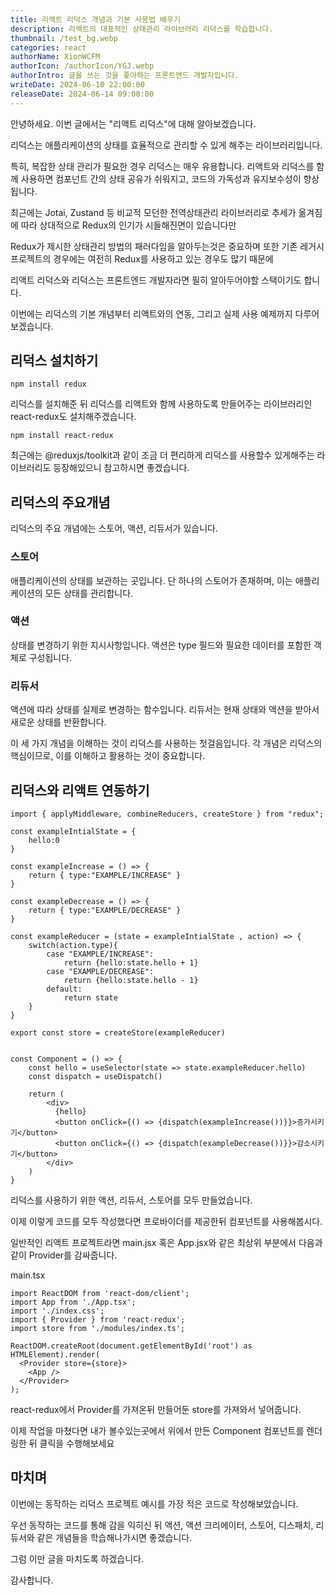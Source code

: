 ```yaml
---
title: 리액트 리덕스 개념과 기본 사용법 배우기
description: 리액트의 대표적인 상태관리 라이브러리 리덕스를 학습합니다.
thumbnail: /test_bg.webp
categories: react
authorName: XionWCFM
authorIcon: /authorIcon/YGJ.webp
authorIntro: 글을 쓰는 것을 좋아하는 프론트엔드 개발자입니다.
writeDate: 2024-06-10 22:00:00
releaseDate: 2024-06-14 09:00:00
---
```


안녕하세요. 이번 글에서는 "리액트 리덕스"에 대해 알아보겠습니다.

리덕스는 애플리케이션의 상태를 효율적으로 관리할 수 있게 해주는 라이브러리입니다.

특히, 복잡한 상태 관리가 필요한 경우 리덕스는 매우 유용합니다. 리액트와 리덕스를 함께 사용하면 컴포넌트 간의 상태 공유가 쉬워지고, 코드의 가독성과 유지보수성이 향상됩니다.

최근에는 Jotai, Zustand 등 비교적 모던한 전역상태관리 라이브러리로 추세가 옮겨짐에 따라 상대적으로 Redux의 인기가 시들해진면이 있습니다만

Redux가 제시한 상태관리 방법의 패러다임을 알아두는것은 중요하며 또한 기존 레거시 프로젝트의 경우에는 여전히 Redux를 사용하고 있는 경우도 많기 때문에

리액트 리덕스와 리덕스는 프론트엔드 개발자라면 필히 알아두어야할 스택이기도 합니다.

이번에는 리덕스의 기본 개념부터 리액트와의 연동, 그리고 실제 사용 예제까지 다루어보겠습니다.


## 리덕스 설치하기

```
npm install redux
```

리덕스를 설치해준 뒤 리덕스를 리액트와 함께 사용하도록 만들어주는 라이브러리인 react-redux도 설치해주겠습니다.

```
npm install react-redux
```

최근에는 @reduxjs/toolkit과 같이 조금 더 편리하게 리덕스를 사용할수 있게해주는 라이브러리도 등장해있으니 참고하시면 좋겠습니다.


## 리덕스의 주요개념

리덕스의 주요 개념에는 스토어, 액션, 리듀서가 있습니다.

### 스토어

애플리케이션의 상태를 보관하는 곳입니다. 단 하나의 스토어가 존재하며, 이는 애플리케이션의 모든 상태를 관리합니다.

### 액션

상태를 변경하기 위한 지시사항입니다. 액션은 type 필드와 필요한 데이터를 포함한 객체로 구성됩니다.

### 리듀서

액션에 따라 상태를 실제로 변경하는 함수입니다. 리듀서는 현재 상태와 액션을 받아서 새로운 상태를 반환합니다.

이 세 가지 개념을 이해하는 것이 리덕스를 사용하는 첫걸음입니다. 각 개념은 리덕스의 핵심이므로, 이를 이해하고 활용하는 것이 중요합니다.

## 리덕스와 리액트 연동하기

```tsx
import { applyMiddleware, combineReducers, createStore } from "redux";

const exampleIntialState = {
    hello:0
}

const exampleIncrease = () => {
    return { type:"EXAMPLE/INCREASE" }
}

const exampleDecrease = () => {
    return { type:"EXAMPLE/DECREASE" }
}

const exampleReducer = (state = exampleIntialState , action) => {
    switch(action.type){
        case "EXAMPLE/INCREASE":
            return {hello:state.hello + 1}
        case "EXAMPLE/DECREASE":
            return {hello:state.hello - 1}
        default:
            return state
    }
}

export const store = createStore(exampleReducer)


const Component = () => {
    const hello = useSelector(state => state.exampleReducer.hello)
    const dispatch = useDispatch()

    return (
        <div>
          {hello}
          <button onClick={() => {dispatch(exampleIncrease())}}>증가시키기</button>
          <button onClick={() => {dispatch(exampleDecrease())}}>감소시키기</button>
        </div>
    )
}

```

리덕스를 사용하기 위한 액션, 리듀서, 스토어를 모두 만들었습니다.

이제 이렇게 코드를 모두 작성했다면 프로바이더를 제공한뒤 컴포넌트를 사용해봅시다.

일반적인 리액트 프로젝트라면 main.jsx 혹은 App.jsx와 같은 최상위 부분에서 다음과 같이 Provider를 감싸줍니다.

main.tsx
```tsx
import ReactDOM from 'react-dom/client';
import App from './App.tsx';
import './index.css';
import { Provider } from 'react-redux';
import store from './modules/index.ts';

ReactDOM.createRoot(document.getElementById('root') as HTMLElement).render(
  <Provider store={store}>
    <App />
  </Provider>
);
```

react-redux에서 Provider를 가져온뒤 만들어둔 store를 가져와서 넣어줍니다.

이제 작업을 마쳤다면 내가 볼수있는곳에서 위에서 만든 Component 컴포넌트를 렌더링한 뒤 클릭을 수행해보세요

## 마치며

이번에는 동작하는 리덕스 프로젝트 예시를 가장 적은 코드로 작성해보았습니다.

우선 동작하는 코드를 통해 감을 익히신 뒤 액션, 액션 크리에이터, 스토어, 디스패치, 리듀서와 같은 개념들을 학습해나가시면 좋겠습니다.

그럼 이만 글을 마치도록 하겠습니다.

감사합니다.